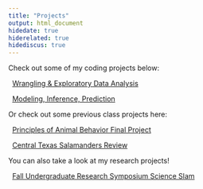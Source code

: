 ```yaml
---
title: "Projects"
output: html_document
hidedate: true
hiderelated: true
hidediscus: true
---
```


Check out some of my coding projects below:


<i class="fa fa-signal"></i> &nbsp; [Wrangling & Exploratory Data Analysis](/project/project1/)

<i class="fa fa-line-chart"></i> &nbsp; [Modeling, Inference, Prediction](/project/project2/)

Or check out some previous class projects here: 


<i class="fa fa-pencil-square-o"></i> &nbsp; [Principles of Animal Behavior Final Project](/project/animalbehavproj/)

<i class="fa fa-pencil-square-o"></i> &nbsp; [Central Texas Salamanders Review](/project/txsalamanders/)


You can also take a look at my research projects!

<i class="fa fa-video-camera"></i> &nbsp; [Fall Undergraduate Research Symposium Science Slam](/project/scienceslamvideo/)



<!--
<i class="fa fa-pie-chart"></i> 
<i class="fa fa-tasks"></i> 
<i class="fa fa-pencil-square-o"></i>
<i class="fa fa-video-camera"></i>
-->
